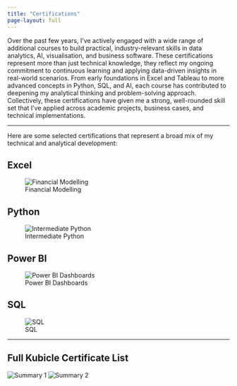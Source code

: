 ```yaml
---
title: "Certifications"
page-layout: full
---
```


Over the past few years, I’ve actively engaged with a wide range of additional courses to build practical, industry-relevant skills in data analytics, AI, visualisation, and business software. These certifications represent more than just technical knowledge, they reflect my ongoing commitment to continuous learning and applying data-driven insights in real-world scenarios. From early foundations in Excel and Tableau to more advanced concepts in Python, SQL, and AI, each course has contributed to deepening my analytical thinking and problem-solving approach. Collectively, these certifications have given me a strong, well-rounded skill set that I’ve applied across academic projects, business cases, and technical implementations.

---


Here are some selected certifications that represent a broad mix of my technical and analytical development:

::: {.cert-grid}

## Excel
![Financial Modelling](images/certifications/financial_modelling.png)

## Python
![Intermediate Python](images/certifications/datacamp_python.png)

## Power BI
![Power BI Dashboards](images/certifications/powerbi.png)

## SQL
![SQL](images/certifications/sql_joins.png)

:::

---

## Full Kubicle Certificate List

::: {.cert-grid}

![Summary 1](images/certifications/kubicle_summary1.png)
![Summary 2](images/certifications/kubicle_summary2.png)

:::
